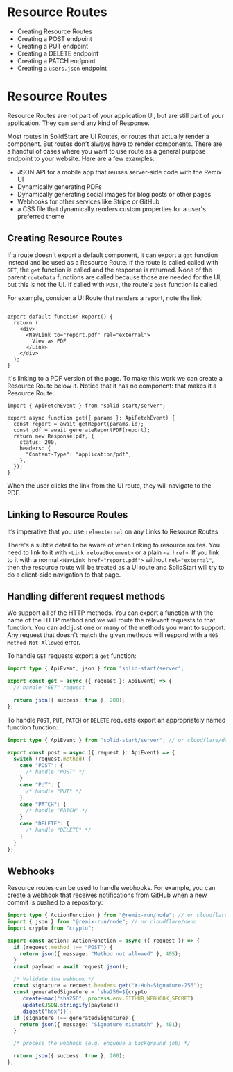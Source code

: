 # Resource Routes

- Creating Resource Routes
- Creating a POST endpoint
- Creating a PUT endpoint
- Creating a DELETE endpoint
- Creating a PATCH endpoint
- Creating a `users.json` endpoint

# Resource Routes

Resource Routes are not part of your application UI, but are still part of your application. They can send any kind of Response.

Most routes in SolidStart are UI Routes, or routes that actually render a component. But routes don't always have to render components. There are a handful of cases where you want to use route as a general purpose endpoint to your website. Here are a few examples:

- JSON API for a mobile app that reuses server-side code with the Remix UI
- Dynamically generating PDFs
- Dynamically generating social images for blog posts or other pages
- Webhooks for other services like Stripe or GitHub
- a CSS file that dynamically renders custom properties for a user's preferred theme

## Creating Resource Routes

If a route doesn't export a default component, it can export a `get` function instead and be used as a Resource Route. If the route is called called with `GET`, the `get` function is called and the response is returned. None of the parent `routeData` functions are called because those are needed for the UI, but this is not the UI. If called with `POST`, the route's `post` function is called.

For example, consider a UI Route that renders a report, note the link:

```tsx lines=[10-12] filename="app/routes/reports/$id.js"

export default function Report() {
  return (
    <div>
      <NavLink to="report.pdf" rel="external">
        View as PDF
      </Link>
    </div>
  );
}
```

It's linking to a PDF version of the page. To make this work we can create a Resource Route below it. Notice that it has no component: that makes it a Resource Route.

```tsx filename="app/routes/reports/$id/report.pdf.ts"
import { ApiFetchEvent } from "solid-start/server";

export async function get({ params }: ApiFetchEvent) {
  const report = await getReport(params.id);
  const pdf = await generateReportPDF(report);
  return new Response(pdf, {
    status: 200,
    headers: {
      "Content-Type": "application/pdf",
    },
  });
}
```

When the user clicks the link from the UI route, they will navigate to the PDF.

## Linking to Resource Routes

<docs-error>It’s imperative that you use <code>rel=external</code> on any Links to Resource Routes</docs-error>

There's a subtle detail to be aware of when linking to resource routes. You need to link to it with `<Link reloadDocument>` or a plain `<a href>`. If you link to it with a normal `<NavLink href="report.pdf">` without `rel="external"`, then the resource route will be treated as a UI route and SolidStart will try to do a client-side navigation to that page.

## Handling different request methods

We support all of the HTTP methods. You can export a function with the name of the HTTP method and we will route the relevant requests to that function. You can add just one or many of the methods you want to support. Any request that doesn't match the given methods will respond with a `405 Method Not Allowed` error.

To handle `GET` requests export a `get` function:

```ts
import type { ApiEvent, json } from "solid-start/server";

export const get = async ({ request }: ApiEvent) => {
  // handle "GET" request

  return json({ success: true }, 200);
};
```

To handle `POST`, `PUT`, `PATCH` or `DELETE` requests export an appropriately named function function:

```ts
import type { ApiEvent } from "solid-start/server"; // or cloudflare/deno

export const post = async ({ request }: ApiEvent) => {
  switch (request.method) {
    case "POST": {
      /* handle "POST" */
    }
    case "PUT": {
      /* handle "PUT" */
    }
    case "PATCH": {
      /* handle "PATCH" */
    }
    case "DELETE": {
      /* handle "DELETE" */
    }
  }
};
```

## Webhooks

Resource routes can be used to handle webhooks. For example, you can create a webhook that receives notifications from GitHub when a new commit is pushed to a repository:

```ts
import type { ActionFunction } from "@remix-run/node"; // or cloudflare/deno
import { json } from "@remix-run/node"; // or cloudflare/deno
import crypto from "crypto";

export const action: ActionFunction = async ({ request }) => {
  if (request.method !== "POST") {
    return json({ message: "Method not allowed" }, 405);
  }
  const payload = await request.json();

  /* Validate the webhook */
  const signature = request.headers.get("X-Hub-Signature-256");
  const generatedSignature = `sha256=${crypto
    .createHmac("sha256", process.env.GITHUB_WEBHOOK_SECRET)
    .update(JSON.stringify(payload))
    .digest("hex")}`;
  if (signature !== generatedSignature) {
    return json({ message: "Signature mismatch" }, 401);
  }

  /* process the webhook (e.g. enqueue a background job) */

  return json({ success: true }, 200);
};
```
